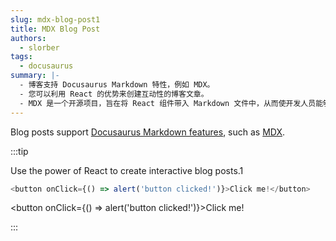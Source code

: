 ```yaml
---
slug: mdx-blog-post1
title: MDX Blog Post
authors:
  - slorber
tags:
  - docusaurus
summary: |-
  - 博客支持 Docusaurus Markdown 特性，例如 MDX。
  - 您可以利用 React 的优势来创建互动性的博客文章。
  - MDX 是一个开源项目，旨在将 React 组件带入 Markdown 文件中，从而使开发人员能够构建更具交互性和动态性的 Markdown 文档。
---
```


Blog posts support [Docusaurus Markdown features](https://docusaurus.io/docs/markdown-features), such as [MDX](https://mdxjs.com/).

:::tip

Use the power of React to create interactive blog posts.1

```js
<button onClick={() => alert('button clicked!')}>Click me!</button>
```

<button onClick={() => alert('button clicked!')}>Click me!</button>

:::
